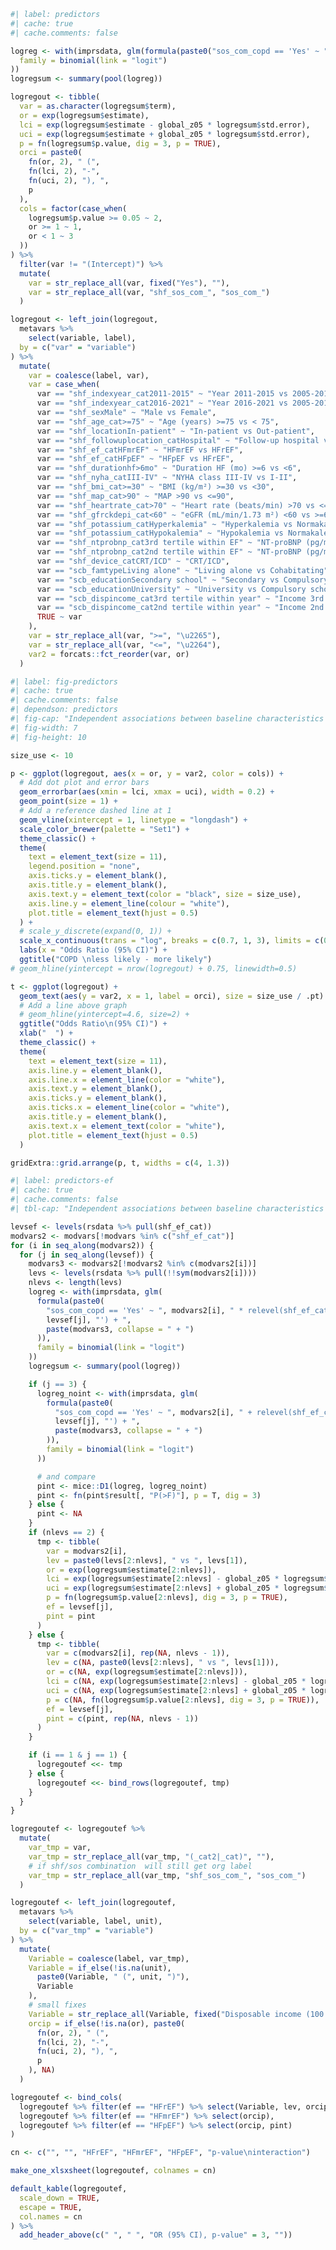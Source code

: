 ```r
#| label: predictors
#| cache: true
#| cache.comments: false

logreg <- with(imprsdata, glm(formula(paste0("sos_com_copd == 'Yes' ~ ", paste(modvars, collapse = " + "))),
  family = binomial(link = "logit")
))
logregsum <- summary(pool(logreg))

logregout <- tibble(
  var = as.character(logregsum$term),
  or = exp(logregsum$estimate),
  lci = exp(logregsum$estimate - global_z05 * logregsum$std.error),
  uci = exp(logregsum$estimate + global_z05 * logregsum$std.error),
  p = fn(logregsum$p.value, dig = 3, p = TRUE),
  orci = paste0(
    fn(or, 2), " (",
    fn(lci, 2), "-",
    fn(uci, 2), "), ",
    p
  ),
  cols = factor(case_when(
    logregsum$p.value >= 0.05 ~ 2,
    or >= 1 ~ 1,
    or < 1 ~ 3
  ))
) %>%
  filter(var != "(Intercept)") %>%
  mutate(
    var = str_replace_all(var, fixed("Yes"), ""),
    var = str_replace_all(var, "shf_sos_com_", "sos_com_")
  )

logregout <- left_join(logregout,
  metavars %>%
    select(variable, label),
  by = c("var" = "variable")
) %>%
  mutate(
    var = coalesce(label, var),
    var = case_when(
      var == "shf_indexyear_cat2011-2015" ~ "Year 2011-2015 vs 2005-2010",
      var == "shf_indexyear_cat2016-2021" ~ "Year 2016-2021 vs 2005-2010",
      var == "shf_sexMale" ~ "Male vs Female",
      var == "shf_age_cat>=75" ~ "Age (years) >=75 vs < 75",
      var == "shf_locationIn-patient" ~ "In-patient vs Out-patient",
      var == "shf_followuplocation_catHospital" ~ "Follow-up hospital vs Primary care/Other",
      var == "shf_ef_catHFmrEF" ~ "HFmrEF vs HFrEF",
      var == "shf_ef_catHFpEF" ~ "HFpEF vs HFrEF",
      var == "shf_durationhf>6mo" ~ "Duration HF (mo) >=6 vs <6",
      var == "shf_nyha_catIII-IV" ~ "NYHA class III-IV vs I-II",
      var == "shf_bmi_cat>=30" ~ "BMI (kg/m²) >=30 vs <30",
      var == "shf_map_cat>90" ~ "MAP >90 vs <=90",
      var == "shf_heartrate_cat>70" ~ "Heart rate (beats/min) >70 vs <=70",
      var == "shf_gfrckdepi_cat<60" ~ "eGFR (mL/min/1.73 m²) <60 vs >=60",
      var == "shf_potassium_catHyperkalemia" ~ "Hyperkalemia vs Normakalemia",
      var == "shf_potassium_catHypokalemia" ~ "Hypokalemia vs Normakalemia",
      var == "shf_ntprobnp_cat3rd tertile within EF" ~ "NT-proBNP (pg/ml) 3rd tertile vs 1st tertile",
      var == "shf_ntprobnp_cat2nd tertile within EF" ~ "NT-proBNP (pg/ml) 2nd tertile vs 1st tertile",
      var == "shf_device_catCRT/ICD" ~ "CRT/ICD",
      var == "scb_famtypeLiving alone" ~ "Living alone vs Cohabitating",
      var == "scb_educationSecondary school" ~ "Secondary vs Compulsory school",
      var == "scb_educationUniversity" ~ "University vs Compulsory school",
      var == "scb_dispincome_cat3rd tertile within year" ~ "Income 3rd tertile vs 1st tertile",
      var == "scb_dispincome_cat2nd tertile within year" ~ "Income 2nd tertile vs 1st tertile",
      TRUE ~ var
    ),
    var = str_replace_all(var, ">=", "\u2265"),
    var = str_replace_all(var, "<=", "\u2264"),
    var2 = forcats::fct_reorder(var, or)
  )
```

```r
#| label: fig-predictors
#| cache: true
#| cache.comments: false
#| dependson: predictors
#| fig-cap: "Independent associations between baseline characteristics and COPD"
#| fig-width: 7
#| fig-height: 10

size_use <- 10

p <- ggplot(logregout, aes(x = or, y = var2, color = cols)) +
  # Add dot plot and error bars
  geom_errorbar(aes(xmin = lci, xmax = uci), width = 0.2) +
  geom_point(size = 1) +
  # Add a reference dashed line at 1
  geom_vline(xintercept = 1, linetype = "longdash") +
  scale_color_brewer(palette = "Set1") +
  theme_classic() +
  theme(
    text = element_text(size = 11),
    legend.position = "none",
    axis.ticks.y = element_blank(),
    axis.title.y = element_blank(),
    axis.text.y = element_text(color = "black", size = size_use),
    axis.line.y = element_line(colour = "white"),
    plot.title = element_text(hjust = 0.5)
  ) +
  # scale_y_discrete(expand(0, 1)) +
  scale_x_continuous(trans = "log", breaks = c(0.7, 1, 3), limits = c(0.7, 3)) +
  labs(x = "Odds Ratio (95% CI)") +
  ggtitle("COPD \nless likely - more likely")
# geom_hline(yintercept = nrow(logregout) + 0.75, linewidth=0.5)

t <- ggplot(logregout) +
  geom_text(aes(y = var2, x = 1, label = orci), size = size_use / .pt) +
  # Add a line above graph
  # geom_hline(yintercept=4.6, size=2) +
  ggtitle("Odds Ratio\n(95% CI)") +
  xlab("  ") +
  theme_classic() +
  theme(
    text = element_text(size = 11),
    axis.line.y = element_blank(),
    axis.line.x = element_line(color = "white"),
    axis.text.y = element_blank(),
    axis.ticks.y = element_blank(),
    axis.ticks.x = element_line(color = "white"),
    axis.title.y = element_blank(),
    axis.text.x = element_text(color = "white"),
    plot.title = element_text(hjust = 0.5)
  )

gridExtra::grid.arrange(p, t, widths = c(4, 1.3))
```

```r
#| label: predictors-ef
#| cache: true
#| cache.comments: false
#| tbl-cap: "Independent associations between baseline characteristics and COPD by EF"

levsef <- levels(rsdata %>% pull(shf_ef_cat))
modvars2 <- modvars[!modvars %in% c("shf_ef_cat")]
for (i in seq_along(modvars2)) {
  for (j in seq_along(levsef)) {
    modvars3 <- modvars2[!modvars2 %in% c(modvars2[i])]
    levs <- levels(rsdata %>% pull(!!sym(modvars2[i])))
    nlevs <- length(levs)
    logreg <- with(imprsdata, glm(
      formula(paste0(
        "sos_com_copd == 'Yes' ~ ", modvars2[i], " * relevel(shf_ef_cat, ref = '",
        levsef[j], "') + ",
        paste(modvars3, collapse = " + ")
      )),
      family = binomial(link = "logit")
    ))
    logregsum <- summary(pool(logreg))

    if (j == 3) {
      logreg_noint <- with(imprsdata, glm(
        formula(paste0(
          "sos_com_copd == 'Yes' ~ ", modvars2[i], " + relevel(shf_ef_cat, ref = '",
          levsef[j], "') + ",
          paste(modvars3, collapse = " + ")
        )),
        family = binomial(link = "logit")
      ))

      # and compare
      pint <- mice::D1(logreg, logreg_noint)
      pint <- fn(pint$result[, "P(>F)"], p = T, dig = 3)
    } else {
      pint <- NA
    }
    if (nlevs == 2) {
      tmp <- tibble(
        var = modvars2[i],
        lev = paste0(levs[2:nlevs], " vs ", levs[1]),
        or = exp(logregsum$estimate[2:nlevs]),
        lci = exp(logregsum$estimate[2:nlevs] - global_z05 * logregsum$std.error[2:nlevs]),
        uci = exp(logregsum$estimate[2:nlevs] + global_z05 * logregsum$std.error[2:nlevs]),
        p = fn(logregsum$p.value[2:nlevs], dig = 3, p = TRUE),
        ef = levsef[j],
        pint = pint
      )
    } else {
      tmp <- tibble(
        var = c(modvars2[i], rep(NA, nlevs - 1)),
        lev = c(NA, paste0(levs[2:nlevs], " vs ", levs[1])),
        or = c(NA, exp(logregsum$estimate[2:nlevs])),
        lci = c(NA, exp(logregsum$estimate[2:nlevs] - global_z05 * logregsum$std.error[2:nlevs])),
        uci = c(NA, exp(logregsum$estimate[2:nlevs] + global_z05 * logregsum$std.error[2:nlevs])),
        p = c(NA, fn(logregsum$p.value[2:nlevs], dig = 3, p = TRUE)),
        ef = levsef[j],
        pint = c(pint, rep(NA, nlevs - 1))
      )
    }

    if (i == 1 & j == 1) {
      logregoutef <<- tmp
    } else {
      logregoutef <<- bind_rows(logregoutef, tmp)
    }
  }
}

logregoutef <- logregoutef %>%
  mutate(
    var_tmp = var,
    var_tmp = str_replace_all(var_tmp, "(_cat2|_cat)", ""),
    # if shf/sos combination  will still get org label
    var_tmp = str_replace_all(var_tmp, "shf_sos_com_", "sos_com_")
  )

logregoutef <- left_join(logregoutef,
  metavars %>%
    select(variable, label, unit),
  by = c("var_tmp" = "variable")
) %>%
  mutate(
    Variable = coalesce(label, var_tmp),
    Variable = if_else(!is.na(unit),
      paste0(Variable, " (", unit, ")"),
      Variable
    ),
    # small fixes
    Variable = str_replace_all(Variable, fixed("Disposable income (100 SEK)"), "Income"),
    orcip = if_else(!is.na(or), paste0(
      fn(or, 2), " (",
      fn(lci, 2), "-",
      fn(uci, 2), "), ",
      p
    ), NA)
  )

logregoutef <- bind_cols(
  logregoutef %>% filter(ef == "HFrEF") %>% select(Variable, lev, orcip),
  logregoutef %>% filter(ef == "HFmrEF") %>% select(orcip),
  logregoutef %>% filter(ef == "HFpEF") %>% select(orcip, pint)
)

cn <- c("", "", "HFrEF", "HFmrEF", "HFpEF", "p-value\ninteraction")

make_one_xlsxsheet(logregoutef, colnames = cn)

default_kable(logregoutef,
  scale_down = TRUE,
  escape = TRUE,
  col.names = cn
) %>%
  add_header_above(c(" ", " ", "OR (95% CI), p-value" = 3, ""))
```
